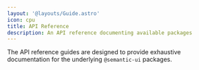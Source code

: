 ```yaml
---
layout: '@layouts/Guide.astro'
icon: cpu
title: API Reference
description: An API reference documenting available packages
---
```


The API reference guides are designed to provide exhaustive documentation for the underlying `@semantic-ui` packages.


<UICards two >
  <UICard
    header="UI Components"
    icon="package"
    href="/api/component"
    description="A reference guide for functionality available in @semantic-ui/component"
  ></UICard>
  <UICard
    header="Templating Helpers"
    icon="book"
    href="/api/helpers"
    description="A reference guide to helpers available in templates."
  ></UICard>
  <UICard
    header="Reactivity"
    icon="cpu"
    href="/api/reactivity"
    description="A reference guide for using reactions and reactive variables."
  ></UICard>
  <UICard
    header="Query"
    icon="mouse-pointer"
    href="/api/query"
    description="A reference guide for functionality available in @semantic-ui/query."
  ></UICard>
  <UICard
    header="Utils"
    icon="tool"
    href="/api/utils"
    description="A guide to functions available in @semantic-ui/utils."
  ></UICard>
  <UICard
    header="Template Compiler"
    icon="table"
    href="/api/utils"
    description="A guide to compiling templates in the template compiler in @semantic-ui/templating."
  ></UICard>
</UICards>
